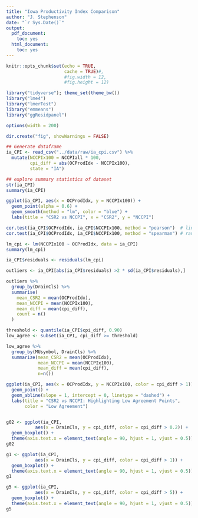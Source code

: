 ```yaml
---
title: "Iowa Productivity Index Comparison"
author: "J. Stephenson"
date: "`r Sys.Date()`"
output:
  pdf_document:
    toc: yes
  html_document:
    toc: yes
---
```


```r
knitr::opts_chunk$set(echo = TRUE,
                      cache = TRUE)#,
                      #fig.width = 12,
                      #fig.height = 12)

library("tidyverse"); theme_set(theme_bw())
library("lme4")
library("lmerTest")
library("emmeans")
library("ggResidpanel")

options(width = 200)

dir.create("fig", showWarnings = FALSE)
```

```r
## Generate dataframe
ia_CPI <- read_csv("../data/raw/ia_cpi.csv") %>%
  mutate(NCCPIx100 = NCCPIall * 100,
         cpi_diff = abs(OCProdIdx - NCCPIx100),
         state = "IA")


```
```r
## explore summary statistics of dataset
str(ia_CPI)
summary(ia_CPI)

```


```r
ggplot(ia_CPI, aes(x = OCProdIdx, y = NCCPIx100)) +
  geom_point(alpha = 0.6) +
  geom_smooth(method = "lm", color = "blue") +
  labs(title = "CSR2 vs NCCPI", x = "CSR2", y = "NCCPI")

```


```r
cor.test(ia_CPI$OCProdIdx, ia_CPI$NCCPIx100, method = "pearson")  # linear correlation
cor.test(ia_CPI$OCProdIdx, ia_CPI$NCCPIx100, method = "spearman") # rank-based (non-parametric)
```

```r
lm_cpi <- lm(NCCPIx100 ~ OCProdIdx, data = ia_CPI)
summary(lm_cpi)

```

```r
ia_CPI$residuals <- residuals(lm_cpi)

outliers <- ia_CPI[abs(ia_CPI$residuals) >2 * sd(ia_CPI$residuals),]

outliers %>%
  group_by(DrainCls) %>%
  summarise(
    mean_CSR2 = mean(OCProdIdx),
    mean_NCCPI = mean(NCCPIx100),
    mean_diff = mean(cpi_diff),
    count = n()
  )
```


```r
threshold <- quantile(ia_CPI$cpi_diff, 0.90)
low_agree <- subset(ia_CPI, cpi_diff >= threshold)

low_agree %>%
  group_by(MUsymbol, DrainCls) %>%
  summarize(mean_CSR2 = mean(OCProdIdx),
            mean_NCCPI = mean(NCCPIx100),
            mean_diff = mean(cpi_diff),
            n=n())

```

```r

ggplot(ia_CPI, aes(x = OCProdIdx, y = NCCPIx100, color = cpi_diff > 1)) +
  geom_point() +
  geom_abline(slope = 1, intercept = 0, linetype = "dashed") +
  labs(title = "CSR2 vs NCCPI: Highlighting Low Agreement Points",
       color = "Low Agreement")


g02 <- ggplot(ia_CPI, 
           aes(x = DrainCls, y = cpi_diff, color = cpi_diff > 0.2)) + 
  geom_boxplot() +
  theme(axis.text.x = element_text(angle = 90, hjust = 1, vjust = 0.5))
g02

g1 <- ggplot(ia_CPI, 
           aes(x = DrainCls, y = cpi_diff, color = cpi_diff > 1)) + 
  geom_boxplot() +
  theme(axis.text.x = element_text(angle = 90, hjust = 1, vjust = 0.5))
g1

g5 <- ggplot(ia_CPI, 
           aes(x = DrainCls, y = cpi_diff, color = cpi_diff > 5)) + 
  geom_boxplot() +
  theme(axis.text.x = element_text(angle = 90, hjust = 1, vjust = 0.5))
g5

```